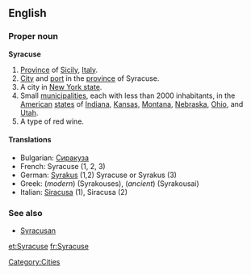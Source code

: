 ==English==
{{wikipedia}}

===Proper noun===
'''Syracuse'''

# [[Province]] of [[Sicily]], [[Italy]].
# [[City]] and [[port]] in the [[province]] of Syracuse.
# A city in [[New York|New York state]].
# Small [[municipality|municipalities]], each with less than 2000 inhabitants, in the [[United States|American]] [[state]]s of [[Indiana]], [[Kansas]], [[Montana]], [[Nebraska]], [[Ohio]], and [[Utah]].
# A type of red wine.

====Translations====
*Bulgarian: [[Сиракуза]]
*French: Syracuse (1, 2, 3)
*German: [[Syrakus]] (1,2) Syracuse or Syrakus (3)
*Greek: (''modern'') [[ ]] (Syrakouses), (''ancient'') [[ ]] (Syrakousai)
*Italian: [[Siracusa]] (1), Siracusa {{f}} (2)

===See also===
*[[Syracusan]]
[[Category:Cities]]

[[et:Syracuse]]
[[fr:Syracuse]]